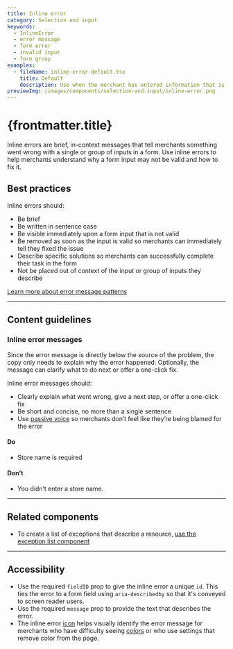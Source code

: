 ```yaml
---
title: Inline error
category: Selection and input
keywords:
  - InlineError
  - error message
  - form error
  - invalid input
  - form group
examples:
  - fileName: inline-error-default.tsx
    title: Default
    description: Use when the merchant has entered information that is not valid into multiple fields inside of a form, or needs to be displayed in a non-standard position in the form layout.
previewImg: /images/components/selection-and-input/inline-error.png
---
```


# {frontmatter.title}

<Lede>

Inline errors are brief, in-context messages that tell merchants something went wrong with a single or group of inputs in a form. Use inline errors to help merchants understand why a form input may not be valid and how to fix it.

</Lede>

<Examples />

<Props componentName={frontmatter.title} />

## Best practices

Inline errors should:

- Be brief
- Be written in sentence case
- Be visible immediately upon a form input that is not valid
- Be removed as soon as the input is valid so merchants can immediately tell they fixed the issue
- Describe specific solutions so merchants can successfully complete their task in the form
- Not be placed out of context of the input or group of inputs they describe

[Learn more about error message patterns](/content/error-messages)

---

## Content guidelines

### Inline error messages

Since the error message is directly below the source of the problem, the copy only needs to explain why the error happened. Optionally, the message can clarify what to do next or offer a one-click fix.

Inline error messages should:

- Clearly explain what went wrong, give a next step, or offer a one-click fix
- Be short and concise, no more than a single sentence
- Use [passive voice](/content/grammar-and-mechanics) so merchants don’t feel like they’re being blamed for the error

<DoDont>

#### Do

- Store name is required

#### Don’t

- You didn’t enter a store name.

</DoDont>

---

## Related components

- To create a list of exceptions that describe a resource, [use the exception list component](/components/feedback-indicators/exception-list)

---

## Accessibility

- Use the required `fieldID` prop to give the inline error a unique `id`. This ties the error to a form field using `aria-describedby` so that it's conveyed to screen reader users.
- Use the required `message` prop to provide the text that describes the error.
- The inline error [icon](/design/icons) helps visually identify the error message for merchants who have difficulty seeing [colors](/design/colors) or who use settings that remove color from the page.
